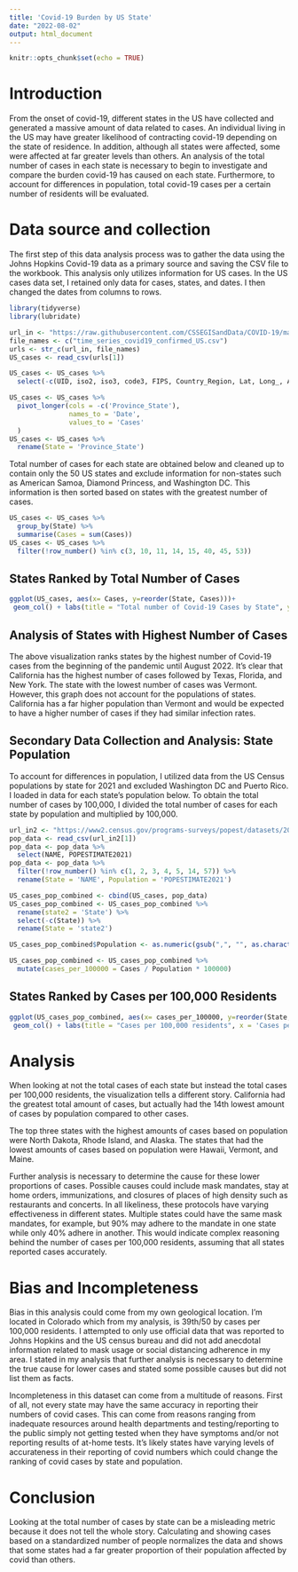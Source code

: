 ---
title: 'Covid-19 Burden by US State'
date: "2022-08-02"
output: html_document
---

```{r setup, include=FALSE}
knitr::opts_chunk$set(echo = TRUE)
```

# Introduction

From the onset of covid-19, different states in the US have collected and generated a massive amount of data related to cases. An individual living in the US may have greater likelihood of contracting covid-19 depending on the state of residence. In addition, although all states were affected, some were affected at far greater levels than others. An analysis of the total number of cases in each state is necessary to begin to investigate and compare the burden covid-19 has caused on each state. Furthermore, to account for differences in population, total covid-19 cases per a certain number of residents will be evaluated.

# Data source and collection

The first step of this data analysis process was to gather the data using the Johns Hopkins Covid-19 data as a primary source and saving the CSV file to the workbook. This analysis only utilizes information for US cases. In the US cases data set, I retained only data for cases, states, and dates. I then changed the dates from columns to rows.

```{r, echo = TRUE}
library(tidyverse)
library(lubridate)

url_in <- "https://raw.githubusercontent.com/CSSEGISandData/COVID-19/master/csse_covid_19_data/csse_covid_19_time_series/"
file_names <- c("time_series_covid19_confirmed_US.csv")
urls <- str_c(url_in, file_names)
US_cases <- read_csv(urls[1])
```

```{r, echo = TRUE}
US_cases <- US_cases %>%
  select(-c(UID, iso2, iso3, code3, FIPS, Country_Region, Lat, Long_, Admin2, Combined_Key))

US_cases <- US_cases %>%
  pivot_longer(cols = -c('Province_State'),
               names_to = 'Date',
               values_to = 'Cases'
  )
US_cases <- US_cases %>%
  rename(State = 'Province_State')
```

Total number of cases for each state are obtained below and cleaned up to contain only the 50 US states and exclude information for non-states such as American Samoa, Diamond Princess, and Washington DC. This information is then sorted based on states with the greatest number of cases.


```{r, echo = TRUE}  
US_cases <- US_cases %>%
  group_by(State) %>%
  summarise(Cases = sum(Cases))
US_cases <- US_cases %>%
  filter(!row_number() %in% c(3, 10, 11, 14, 15, 40, 45, 53))
```

## States Ranked by Total Number of Cases

```{r, fig.width=10,fig.height=9, echo = TRUE}  
ggplot(US_cases, aes(x= Cases, y=reorder(State, Cases)))+
 geom_col() + labs(title = "Total number of Covid-19 Cases by State", y = 'State')
```

## Analysis of States with Highest Number of Cases 

The above visualization ranks states by the highest number of Covid-19 cases from the beginning of the pandemic until August 2022. It's clear that California has the highest number of cases followed by Texas, Florida, and New York. The state with the lowest number of cases was Vermont. However, this graph does not account for the populations of states. California has a far higher population than Vermont and would be expected to have a higher number of cases if they had similar infection rates.

## Secondary Data Collection and Analysis: State Population 

To account for differences in population, I utilized data from the US Census populations by state for 2021 and excluded Washington DC and Puerto Rico. I loaded in data for each state's population below. To obtain the total number of cases by 100,000, I divided the total number of cases for each state by population and multiplied by 100,000.


```{r, echo = TRUE}  
url_in2 <- "https://www2.census.gov/programs-surveys/popest/datasets/2020-2021/state/totals/NST-EST2021-alldata.csv"
pop_data <- read_csv(url_in2[1])
pop_data <- pop_data %>%
  select(NAME, POPESTIMATE2021)
pop_data <- pop_data %>%
  filter(!row_number() %in% c(1, 2, 3, 4, 5, 14, 57)) %>%
  rename(State = 'NAME', Population = 'POPESTIMATE2021')

US_cases_pop_combined <- cbind(US_cases, pop_data)
US_cases_pop_combined <- US_cases_pop_combined %>%
  rename(state2 = 'State') %>%
  select(-c(State)) %>%
  rename(State = 'state2')

US_cases_pop_combined$Population <- as.numeric(gsub(",", "", as.character(US_cases_pop_combined$Population)))

US_cases_pop_combined <- US_cases_pop_combined %>% 
  mutate(cases_per_100000 = Cases / Population * 100000)
```

## States Ranked by Cases per 100,000 Residents

```{r, fig.width=10,fig.height=9, echo = TRUE}  
ggplot(US_cases_pop_combined, aes(x= cases_per_100000, y=reorder(State, cases_per_100000)))+
 geom_col() + labs(title = "Cases per 100,000 residents", x = 'Cases per 100,000 residents', y = 'State')
```

# Analysis

When looking at not the total cases of each state but instead the total cases per 100,000 residents, the visualization tells a different story. California had the greatest total amount of cases, but actually had the 14th lowest amount of cases by population compared to other cases.

The top three states with the highest amounts of cases based on population were North Dakota, Rhode Island, and Alaska. The states that had the lowest amounts of cases based on population were Hawaii, Vermont, and Maine. 

Further analysis is necessary to determine the cause for these lower proportions of cases. Possible causes could include mask mandates, stay at home orders, immunizations, and closures of places of high density such as restaurants and concerts. In all likeliness, these protocols have varying effectiveness in different states. Multiple states could have the same mask mandates, for example, but 90% may adhere to the mandate in one state while only 40% adhere in another. This would indicate complex reasoning behind the number of cases per 100,000 residents, assuming that all states reported cases accurately.


# Bias and Incompleteness

Bias in this analysis could come from my own geological location. I'm located in Colorado which from my analysis, is 39th/50 by cases per 100,000 residents. I attempted to only use official data that was reported to Johns Hopkins and the US census bureau and did not add anecdotal information related to mask usage or social distancing adherence in my area. I stated in my analysis that further analysis is necessary to determine the true cause for lower cases and stated some possible causes but did not list them as facts.

Incompleteness in this dataset can come from a multitude of reasons. First of all, not every state may have the same accuracy in reporting their numbers of covid cases. This can come from reasons ranging from inadequate resources around health departments and testing/reporting to the public simply not getting tested when they have symptoms and/or not reporting results of at-home tests. It's likely states have varying levels of accurateness in their reporting of covid numbers which could change the ranking of covid cases by state and population.

# Conclusion

Looking at the total number of cases by state can be a misleading metric because it does not tell the whole story. Calculating and showing cases based on a standardized number of people normalizes the data and shows that some states had a far greater proportion of their population affected by covid than others.